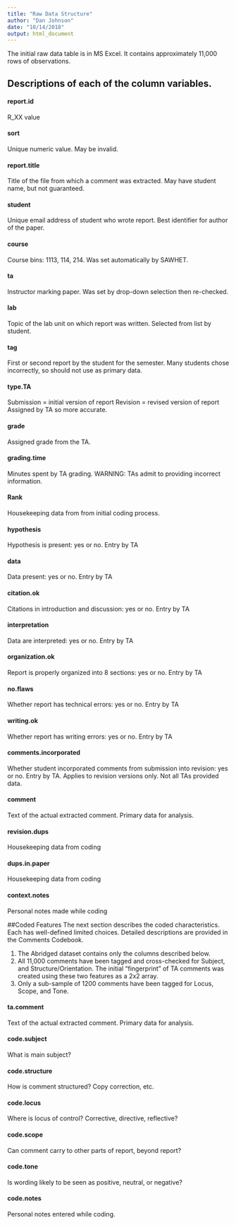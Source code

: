 ```yaml
---
title: "Raw Data Structure"
author: "Dan Johnson"
date: "10/14/2018"
output: html_document
---
```


The initial raw data table is in MS Excel. It contains approximately 11,000 rows of observations.

## Descriptions of each of the column variables.

#### report.id
R_XX value

#### sort
Unique numeric value. May be invalid.

#### report.title
Title of the file from which a comment was extracted. May have student name, but not guaranteed.

#### student
Unique email address of student who wrote report. Best identifier for author of the paper.

#### course
Course bins: 1113, 114, 214. Was set automatically by SAWHET.

#### ta
Instructor marking paper. Was set by drop-down selection then re-checked.

#### lab
Topic of the lab unit on which report was written. Selected from list by student.

#### tag
First or second report by the student for the semester. Many students chose incorrectly, so should not use as primary data.

#### type.TA
Submission = initial version of report
Revision = revised version of report
Assigned by TA so more accurate.

#### grade
Assigned grade from the TA. 

#### grading.time
Minutes spent by TA grading. WARNING: TAs admit to providing incorrect information.

#### Rank
Housekeeping data from from initial coding process.
	
#### hypothesis
Hypothesis is present: yes or no. Entry by TA

#### data
Data present: yes or no. Entry by TA

#### citation.ok
Citations in introduction and discussion: yes or no. Entry by TA 

#### interpretation
Data are interpreted: yes or no. Entry by TA

#### organization.ok
Report is properly organized into 8 sections: yes or no. Entry by TA

#### no.flaws
Whether report has technical errors: yes or no. Entry by TA

#### writing.ok
Whether report has writing errors: yes or no. Entry by TA

#### comments.incorporated
Whether student incorporated comments from submission into revision: yes or no. Entry by TA. Applies to revision versions only. Not all TAs provided data.

#### comment
Text of the actual extracted comment. Primary data for analysis.

#### revision.dups
Housekeeping data from coding 

#### dups.in.paper
Housekeeping data from coding 

#### context.notes
Personal notes made while coding

##Coded Features
The next section describes the coded characteristics. Each has well-defined limited choices. Detailed descriptions are provided in the Comments Codebook. 

1. The Abridged dataset contains only the columns described below.
2. All 11,000 comments have been tagged and cross-checked for Subject, and Structure/Orientation. The initial "fingerprint" of TA comments was created using these two features as a 2x2 array.
3. Only a sub-sample of 1200 comments have been tagged for Locus, Scope, and Tone.


#### ta.comment
Text of the actual extracted comment. Primary data for analysis.

#### code.subject	
What is main subject?

#### code.structure
How is comment structured? Copy correction, etc.

#### code.locus
Where is locus of control? Corrective, directive, reflective?

#### code.scope
Can comment carry to other parts of report, beyond report?

#### code.tone
Is wording likely to be seen as positive, neutral, or negative?

#### code.notes
Personal notes entered while coding.
